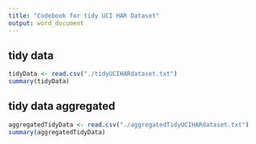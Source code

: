 ---
title: "Codebook for tidy UCI HAR Dataset"
output: word_document
---

## tidy data


```{r tidyData, echo=FALSE,eval=TRUE}
tidyData <- read.csv("./tidyUCIHARdataset.txt")
summary(tidyData)
```


## tidy data aggregated 


```{r aggregatedTidyData, echo=FALSE,eval=TRUE}
aggregatedTidyData <- read.csv("./aggregatedTidyUCIHARdataset.txt")
summary(aggregatedTidyData)
```